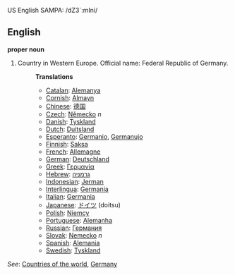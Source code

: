 US English SAMPA: /dZ3`:mIni/
==English==
'''proper noun'''

# Country in Western Europe. Official name: Federal Republic of Germany.
#:'''Translations'''
#:*[[Catalan]]: [[Alemanya]]
#:*[[Cornish]]: [[Almayn]]
#:*[[Chinese]]: [[德国]]
#:*[[Czech]]: [[Německo]] ''n''
#:*[[Danish]]: [[Tyskland]]
#:*[[Dutch]]: [[Duitsland]]
#:*[[Esperanto]]: [[Germanio]], [[Germanujo]]
#:*[[Finnish]]: [[Saksa]]
#:*[[French]]: [[Allemagne]]
#:*[[German]]: [[Deutschland]]
#:*[[Greek]]: [[Γερμανία]]
#:*[[Hebrew]]: [[גרמניה]]
#:*[[Indonesian]]: [[Jerman]]
#:*[[Interlingua]]: [[Germania]]
#:*[[Italian]]: [[Germania]]
#:*[[Japanese]]: [[ドイツ]] (doitsu)
#:*[[Polish]]: [[Niemcy]]
#:*[[Portuguese]]: [[Alemanha]]
#:*[[Russian]]: [[Германия]]
#:*[[Slovak]]: [[Nemecko]] ''n''
#:*[[Spanish]]: [[Alemania]]
#:*[[Swedish]]: [[Tyskland]]

''See'': [[Countries of the world]], [[w:Germany|Germany]]